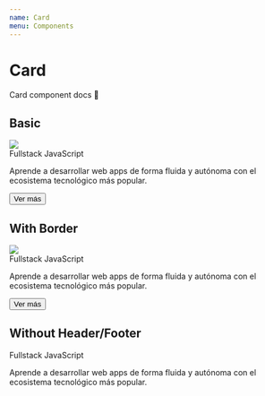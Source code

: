 ```yaml
---
name: Card
menu: Components
---
```



# Card

Card component docs 📄

<Props of={Card} />

## Basic

<Playground>
  <Card>
    <CardHeader>
      <img
      className="rounded-lg shadow-xl h-56 w-full object-fit object-center"
      src="https://bedu.org/wp-content/uploads/Bedu07_ux_frontend.png" />
    </CardHeader>
    <CardContent>
      <div className="text-xl font-montserrat font-bold text-surface-900 mb-2">
        Fullstack JavaScript
      </div>
      <p className="font-base text-surface-700">
        Aprende a desarrollar web apps de forma fluida y autónoma con el ecosistema tecnológico más popular.
      </p>
    </CardContent>
    <CardFooter>
      <Button>Ver más</Button>
    </CardFooter>
  </Card>
</Playground>

## With Border

<Playground>
  <Card bordered>
    <CardHeader>
      <img
      className="rounded-lg shadow-xl h-56 w-full object-fit object-center"
      src="https://bedu.org/wp-content/uploads/Bedu07_ux_frontend.png" />
    </CardHeader>
    <CardContent>
      <div className="text-xl font-montserrat font-bold text-surface-900 mb-2">
        Fullstack JavaScript
      </div>
      <p className="font-base text-surface-700">
        Aprende a desarrollar web apps de forma fluida y autónoma con el ecosistema tecnológico más popular.
      </p>
    </CardContent>
    <CardFooter>
      <Button>Ver más</Button>
    </CardFooter>
  </Card>
</Playground>

## Without Header/Footer

<Playground>
  <Card bordered variant="english" variantAs="500">  
    <CardContent>
      <div className="text-xl font-montserrat font-bold text-surface-900 mb-2">
        Fullstack JavaScript
      </div>
      <p className="font-base text-surface-700">
        Aprende a desarrollar web apps de forma fluida y autónoma con el ecosistema tecnológico más popular.
      </p>
    </CardContent>
  </Card>
</Playground>